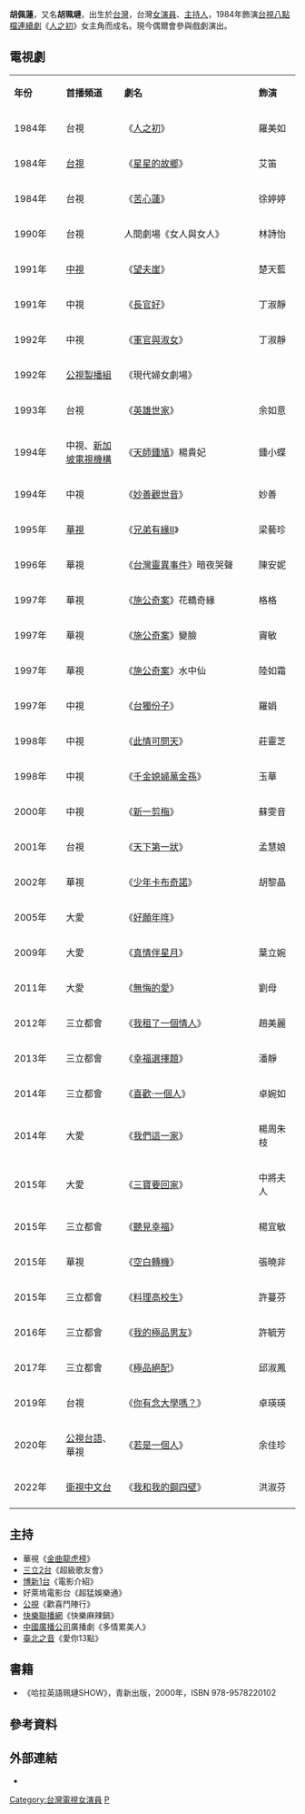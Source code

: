 {{expand|time=2016-08-28T02:49:07+00:00}}
{{unreferenced|time=2016-08-28T02:49:07+00:00}}
{{藝人
| 姓名 = 胡佩蓮
| 類型 = 女演員
| 圖片 =
| 圖片尺寸 = 
| 圖片簡介 = 
| 本名 = 胡佩蓮
| 羅馬拼音 = Hu Pei-Lien
| 英文名 =
| 綽號 =
| 國籍 = {{ROC}}
| 出生日期 = 6月7日
| 出生地點 = {{TWN}}
| 籍貫 = {{TWN}}
| 逝世日期 =  
| 逝世地點 = 
| 職業 = [[演員|演員]]、[[主持人|主持人]]
| 語言 = [[國語|國語]]
| 配偶 = 
| 兒女 = 
| 教育程度 = [[倫敦國王學院|倫敦國王學院]]文學系畢業
| 出身地 = {{TWN}}
| 出道日期 = {{start date and age|1984}}
| 出道作 = [[人之初_(電視劇)|人之初]]
| 活躍年代 = 1984年至今
| 代表作 = [[人之初_(電視劇)|人之初]]<br>[[兄弟有緣|兄弟有緣]] 
| 經紀公司 =  
| imdb = 7109513
}}

'''胡佩蓮'''{{BD||6月7日||}}，又名'''胡珮璉'''，出生於[[台灣|台灣]]，台灣[[女演員|女演員]]、[[主持人|主持人]]，1984年飾演[[台視|台視]][[八點檔|八點檔]][[連續劇|連續劇]]《[[人之初_(電視劇)|人之初]]》女主角而成名。現今偶爾會參與戲劇演出。

==電視劇==
{| class="wikitable" style="width:70%"
|- style="background:cornflowerblue; color:white" align=center
|style="width:5%"|'''年份'''||style="width:8%"|'''首播頻道'''||style="width:20%"|'''劇名'''
|style="width:6%"|'''飾演''' 
|-
|1984年 ||台視||《[[人之初_(電視劇)|人之初]]》|| 羅美如
|-
|1984年 ||[[台視|台視]]||《[[星星的故鄉|星星的故鄉]]》|| 艾笛
|-
| 1984年 || 台視 || 《[[苦心蓮|苦心蓮]]》 || 徐婷婷
|-
| 1990年 || 台視 || 人間劇場《女人與女人》 || 林詩怡
|-
|1991年 ||[[中視|中視]]||《[[望夫崖|望夫崖]]》|| 楚天藍
|-
|1991年 ||中視||《[[長官好|長官好]]》|| 丁淑靜
|-
|1992年 ||中視||《[[軍官與淑女|軍官與淑女]]》|| 丁淑靜
|-
|1992年 ||[[公視製播組|公視製播組]]||《現代婦女劇場》|| 
|-
|1993年 ||台視||《[[英雄世家|英雄世家]]》|| 余如意
|-
|1994年 ||中視、[[新加坡電視機構|新加坡電視機構]]||《[[天師鍾馗|天師鍾馗]]》楊貴妃 || 鍾小蝶
|-
|1994年 ||中視||《[[妙善觀世音|妙善觀世音]]》 || 妙善
|-
|1995年 ||[[華視|華視]]||《[[兄弟有緣Ⅱ|兄弟有緣Ⅱ]]》|| 梁藝珍
|-
|1996年 ||華視||《[[台灣靈異事件|台灣靈異事件]]》暗夜哭聲 || 陳安妮
|-
|1997年 ||華視||《[[施公奇案_(台灣)|施公奇案]]》花轎奇緣 || 格格
|-
|1997年 ||華視||《[[施公奇案_(台灣)|施公奇案]]》變臉 || 竇敏
|-
|1997年 ||華視||《[[施公奇案_(台灣)|施公奇案]]》水中仙 || 陸如霜
|-
|1997年 ||中視||《[[台獨份子|台獨份子]]》|| 羅娟
|-
|1998年 ||中視||《[[此情可問天|此情可問天]]》|| 莊靈芝
|-
|1998年 ||中視||《[[千金媳婦萬金孫|千金媳婦萬金孫]]》|| 玉華
|-
|2000年 ||中視||《[[新一剪梅|新一剪梅]]》|| 蘇雯音
|-
|2001年 ||台視||《[[天下第一狀|天下第一狀]]》|| 孟慧娘
|-
|2002年 ||華視||《[[少年卡布奇諾|少年卡布奇諾]]》|| 胡黎晶
|-
|2005年
|大愛
|《[[好願年哖|好願年哖]]》
|
|-
|2009年 ||大愛||《[[真情伴星月|真情伴星月]]》|| 葉立婉
|-
|2011年 ||大愛||《[[無悔的愛|無悔的愛]]》|| 劉母
|-
|2012年 ||三立都會||《[[我租了一個情人|我租了一個情人]]》|| 趙美麗
|-
|2013年 ||三立都會||《[[幸福選擇題|幸福選擇題]]》|| 潘靜
|-
|2014年 ||三立都會||《[[喜歡·一個人|喜歡·一個人]]》|| 卓婉如
|-
|2014年 ||大愛||《[[我們這一家_(長情劇展)|我們這一家]]》|| 楊周朱枝
|-
|2015年 ||大愛||《[[三寶要回家|三寶要回家]]》|| 中將夫人
|-
|2015年 ||三立都會||《[[聽見幸福|聽見幸福]]》|| 楊宜敏
|-
|2015年 ||華視||《[[空白轉機|空白轉機]]》|| 張曉非
|-
|2015年 ||三立都會||《[[料理高校生|料理高校生]]》|| 許蔓芬
|-
|2016年 ||三立都會||《[[我的極品男友|我的極品男友]]》|| 許毓芳
|-
|2017年 ||三立都會||《[[極品絕配|極品絕配]]》|| 邱淑鳳
|-
|2019年 ||台視||《[[你有念大學嗎？|你有念大學嗎？]]》||卓瑛瑛
|-
|2020年 ||[[公視台語台|公視台語]]、華視 ||《[[若是一個人|若是一個人]]》||余佳珍
|-
|2022年 ||[[衛視中文台|衛視中文台]]||《[[我和我的鋼四壁|我和我的鋼四壁]]》||洪淑芬
|-
|}

==主持==
* 華視《[[金曲龍虎榜|金曲龍虎榜]]》
* [[三立2台|三立2台]]《超級歌友會》
* [[博新多媒體|博新1台]]《電影介紹》
* 好萊塢電影台《超猛娛樂通》
* [[公視|公視]]《歡喜鬥陣行》
* [[快樂聯播網|快樂聯播網]]《快樂麻辣鍋》
* [[中國廣播公司|中國廣播公司]]廣播劇《多情累美人》
* [[臺北之音|臺北之音]]《愛你13點》

==書籍==
*《哈拉英語珮璉SHOW》，青新出版，2000年，ISBN 978-9578220102

==參考資料==
{{reflist}}

==外部連結==
*{{facebook|HuPeiLien}}
{{華劇大賞}}

[[Category:台灣電視女演員|Category:台灣電視女演員]]
[[Category:胡姓|P]]